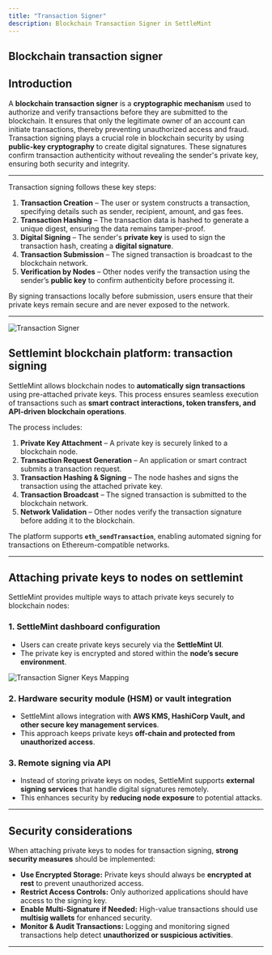 ```yaml
---
title: "Transaction Signer"
description: Blockchain Transaction Signer in SettleMint
---
```


## Blockchain transaction signer

## Introduction

A **blockchain transaction signer** is a **cryptographic mechanism** used to
authorize and verify transactions before they are submitted to the blockchain.
It ensures that only the legitimate owner of an account can initiate
transactions, thereby preventing unauthorized access and fraud.  
Transaction signing plays a crucial role in blockchain security by using
**public-key cryptography** to create digital signatures. These signatures
confirm transaction authenticity without revealing the sender's private key,
ensuring both security and integrity.

---

Transaction signing follows these key steps:

1. **Transaction Creation** – The user or system constructs a transaction,
   specifying details such as sender, recipient, amount, and gas fees.
2. **Transaction Hashing** – The transaction data is hashed to generate a unique
   digest, ensuring the data remains tamper-proof.
3. **Digital Signing** – The sender's **private key** is used to sign the
   transaction hash, creating a **digital signature**.
4. **Transaction Submission** – The signed transaction is broadcast to the
   blockchain network.
5. **Verification by Nodes** – Other nodes verify the transaction using the
   sender’s **public key** to confirm authenticity before processing it.

By signing transactions locally before submission, users ensure that their
private keys remain secure and are never exposed to the network.

---

![Transaction Signer](../../../img/platfrom-components/transaction-signer.png)

## Settlemint blockchain platform: transaction signing

SettleMint allows blockchain nodes to **automatically sign transactions** using
pre-attached private keys. This process ensures seamless execution of
transactions such as **smart contract interactions, token transfers, and
API-driven blockchain operations**.

The process includes:

1. **Private Key Attachment** – A private key is securely linked to a blockchain
   node.
2. **Transaction Request Generation** – An application or smart contract submits
   a transaction request.
3. **Transaction Hashing & Signing** – The node hashes and signs the transaction
   using the attached private key.
4. **Transaction Broadcast** – The signed transaction is submitted to the
   blockchain network.
5. **Network Validation** – Other nodes verify the transaction signature before
   adding it to the blockchain.

The platform supports **`eth_sendTransaction`**, enabling automated signing for
transactions on Ethereum-compatible networks.

---

## Attaching private keys to nodes on settlemint

SettleMint provides multiple ways to attach private keys securely to blockchain
nodes:

### **1. SettleMint dashboard configuration**

- Users can create private keys securely via the **SettleMint UI**.
- The private key is encrypted and stored within the **node’s secure
  environment**.

![Transaction Signer Keys Mapping](../../../img/platfrom-components/signer-key-mapping.png)

### **2. Hardware security module (HSM) or vault integration**

- SettleMint allows integration with **AWS KMS, HashiCorp Vault, and other
  secure key management services**.
- This approach keeps private keys **off-chain and protected from unauthorized
  access**.

### **3. Remote signing via API**

- Instead of storing private keys on nodes, SettleMint supports **external
  signing services** that handle digital signatures remotely.
- This enhances security by **reducing node exposure** to potential attacks.

---

## Security considerations

When attaching private keys to nodes for transaction signing, **strong security
measures** should be implemented:

- **Use Encrypted Storage:** Private keys should always be **encrypted at rest**
  to prevent unauthorized access.
- **Restrict Access Controls:** Only authorized applications should have access
  to the signing key.
- **Enable Multi-Signature if Needed:** High-value transactions should use
  **multisig wallets** for enhanced security.
- **Monitor & Audit Transactions:** Logging and monitoring signed transactions
  help detect **unauthorized or suspicious activities**.

---
